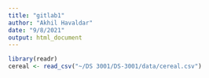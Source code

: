 ```yaml
---
title: "gitlab1"
author: "Akhil Havaldar"
date: "9/8/2021"
output: html_document
---
```


```r
library(readr)
cereal <- read_csv("~/DS 3001/DS-3001/data/cereal.csv")
```

